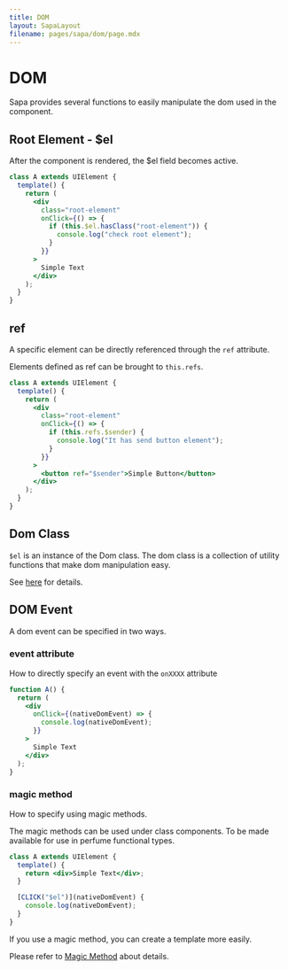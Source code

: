 ```yaml
---
title: DOM
layout: SapaLayout
filename: pages/sapa/dom/page.mdx
---
```



# DOM

Sapa provides several functions to easily manipulate the dom used in the component.

## Root Element - $el

After the component is rendered, the $el field becomes active.

```jsx
class A extends UIElement {
  template() {
    return (
      <div
        class="root-element"
        onClick={() => {
          if (this.$el.hasClass("root-element")) {
            console.log("check root element");
          }
        }}
      >
        Simple Text
      </div>
    );
  }
}
```

## ref

A specific element can be directly referenced through the `ref` attribute.

Elements defined as ref can be brought to `this.refs`.

```jsx
class A extends UIElement {
  template() {
    return (
      <div
        class="root-element"
        onClick={() => {
          if (this.refs.$sender) {
            console.log("It has send button element");
          }
        }}
      >
        <button ref="$sender">Simple Button</button>
      </div>
    );
  }
}
```

## Dom Class

`$el` is an instance of the Dom class.
The dom class is a collection of utility functions that make dom manipulation easy.

See [here](/pages/sapa/api/dom/) for details.

## DOM Event

A dom event can be specified in two ways.

### event attribute

How to directly specify an event with the `onXXXX` attribute

```jsx
function A() {
  return (
    <div
      onClick={(nativeDomEvent) => {
        console.log(nativeDomEvent);
      }}
    >
      Simple Text
    </div>
  );
}
```

### magic method

How to specify using magic methods.

The magic methods can be used under class components. To be made available for use in perfume functional types.

```jsx
class A extends UIElement {
  template() {
    return <div>Simple Text</div>;
  }

  [CLICK("$el")](nativeDomEvent) {
    console.log(nativeDomEvent);
  }
}
```

If you use a magic method, you can create a template more easily.

Please refer to [Magic Method](../magic-method/) about details.
